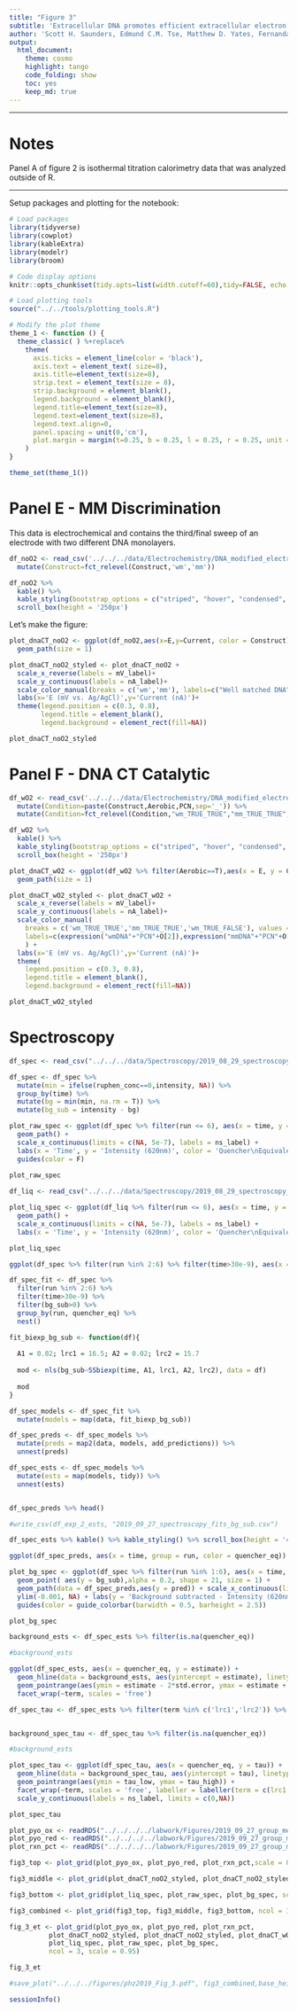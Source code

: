 ```yaml
---
title: "Figure 3"
subtitle: 'Extracellular DNA promotes efficient extracellular electron transfer by pyocyanin in *Pseudomonas aeruginosa* biofilms.'
author: 'Scott H. Saunders, Edmund C.M. Tse, Matthew D. Yates, Fernanda Jiménez-Otero, Jacqueline K. Barton, Leonard M. Tender and Dianne K. Newman'
output:
  html_document:
    theme: cosmo
    highlight: tango
    code_folding: show
    toc: yes
    keep_md: true
---
```


--------

# Notes

Panel A of figure 2 is isothermal titration calorimetry data that was analyzed outside of R. 

----

Setup packages and plotting for the notebook:

```r
# Load packages
library(tidyverse)
library(cowplot)
library(kableExtra)
library(modelr)
library(broom)

# Code display options
knitr::opts_chunk$set(tidy.opts=list(width.cutoff=60),tidy=FALSE, echo = TRUE, message=FALSE, warning=FALSE, fig.align="center", fig.retina = 2)

# Load plotting tools
source("../../tools/plotting_tools.R")

# Modify the plot theme 
theme_1 <- function () { 
  theme_classic( ) %+replace% 
    theme(
      axis.ticks = element_line(color = 'black'),
      axis.text = element_text( size=8),
      axis.title=element_text(size=8),
      strip.text = element_text(size = 8),
      strip.background = element_blank(),
      legend.background = element_blank(),
      legend.title=element_text(size=8),
      legend.text=element_text(size=8),
      legend.text.align=0,
      panel.spacing = unit(0,'cm'),
      plot.margin = margin(t=0.25, b = 0.25, l = 0.25, r = 0.25, unit = 'cm')
    )
}

theme_set(theme_1())
```

# Panel E - MM Discrimination

This data is electrochemical and contains the third/final sweep of an electrode with two different DNA monolayers.
```r
df_noO2 <- read_csv('../../../data/Electrochemistry/DNA_modified_electrode_noO2.csv',comment = "#") %>% 
  mutate(Construct=fct_relevel(Construct,'wm','mm'))

df_noO2 %>% 
  kable() %>% 
  kable_styling(bootstrap_options = c("striped", "hover", "condensed", "responsive"), full_width = F) %>% 
  scroll_box(height = '250px')
```

Let's make the figure:
```r

plot_dnaCT_noO2 <- ggplot(df_noO2,aes(x=E,y=Current, color = Construct))+
  geom_path(size = 1)

plot_dnaCT_noO2_styled <- plot_dnaCT_noO2 +
  scale_x_reverse(labels = mV_label)+
  scale_y_continuous(labels = nA_label)+
  scale_color_manual(breaks = c('wm','mm'), labels=c("Well matched DNA","Mismatched DNA"), values = c("#66CCFF","#FFCC66")) +
  labs(x='E (mV vs. Ag/AgCl)',y='Current (nA)')+
  theme(legend.position = c(0.3, 0.8),
        legend.title = element_blank(),
        legend.background = element_rect(fill=NA))

plot_dnaCT_noO2_styled
```




# Panel F - DNA CT Catalytic

```r
df_wO2 <- read_csv('../../../data/Electrochemistry/DNA_modified_electrode_wO2.csv',comment = "#") %>% 
  mutate(Condition=paste(Construct,Aerobic,PCN,sep='_')) %>% 
  mutate(Condition=fct_relevel(Condition,"wm_TRUE_TRUE","mm_TRUE_TRUE","wm_TRUE_FALSE"))

df_wO2 %>% 
  kable() %>% 
  kable_styling(bootstrap_options = c("striped", "hover", "condensed", "responsive"), full_width = F) %>% 
  scroll_box(height = '250px')
```

```r
plot_dnaCT_wO2 <- ggplot(df_wO2 %>% filter(Aerobic==T),aes(x = E, y = Current, color = Condition))+
  geom_path(size = 1)

plot_dnaCT_wO2_styled <- plot_dnaCT_wO2 +
  scale_x_reverse(labels = mV_label)+
  scale_y_continuous(labels = nA_label)+
  scale_color_manual(
    breaks = c('wm_TRUE_TRUE','mm_TRUE_TRUE','wm_TRUE_FALSE'), values = c("#66CCFF","#FFCC66","gray"),
    labels=c(expression("wmDNA"+"PCN"+O[2]),expression("mmDNA"+"PCN"+O[2]),expression("wmDNA"-"PCN"+O[2]))
    ) +
  labs(x='E (mV vs. Ag/AgCl)',y='Current (nA)')+
  theme(
    legend.position = c(0.3, 0.8),
    legend.title = element_blank(),
    legend.background = element_rect(fill=NA))

plot_dnaCT_wO2_styled
```

# Spectroscopy

```r


df_spec <- read_csv("../../../data/Spectroscopy/2019_08_29_spectroscopy_RuRh_dphz.csv") %>% filter(exp_num == 2)

df_spec <- df_spec %>% 
  mutate(min = ifelse(ruphen_conc==0,intensity, NA)) %>% 
  group_by(time) %>% 
  mutate(bg = min(min, na.rm = T)) %>% 
  mutate(bg_sub = intensity - bg)

plot_raw_spec <- ggplot(df_spec %>% filter(run <= 6), aes(x = time, y = intensity, color = quencher_eq, group = quencher_eq)) + 
  geom_path() + 
  scale_x_continuous(limits = c(NA, 5e-7), labels = ns_label) + 
  labs(x = 'Time', y = 'Intensity (620nm)', color = 'Quencher\nEquivalents') + 
  guides(color = F)
  
plot_raw_spec

df_liq <- read_csv("../../../data/Spectroscopy/2019_08_29_spectroscopy_RuRh_dphz.csv") %>% filter(exp_num == 7)

plot_liq_spec <- ggplot(df_liq %>% filter(run <= 6), aes(x = time, y = intensity, color = quencher_eq, group = quencher_eq)) + 
  geom_path() + 
  scale_x_continuous(limits = c(NA, 5e-7), labels = ns_label) + 
  labs(x = 'Time', y = 'Intensity (620nm)', color = 'Quencher\nEquivalents') + guides(color = F)

plot_liq_spec

ggplot(df_spec %>% filter(run %in% 2:6) %>% filter(time>30e-9), aes(x = time, y = bg_sub, color = quencher_eq, group = quencher_eq)) + geom_path()

```

```r
df_spec_fit <- df_spec %>% 
  filter(run %in% 2:6) %>% 
  filter(time>30e-9) %>% 
  filter(bg_sub>0) %>% 
  group_by(run, quencher_eq) %>% 
  nest()

fit_biexp_bg_sub <- function(df){
  
  A1 = 0.02; lrc1 = 16.5; A2 = 0.02; lrc2 = 15.7
  
  mod <- nls(bg_sub~SSbiexp(time, A1, lrc1, A2, lrc2), data = df)
  
  mod
}

df_spec_models <- df_spec_fit %>% 
  mutate(models = map(data, fit_biexp_bg_sub)) 

df_spec_preds <- df_spec_models %>% 
  mutate(preds = map2(data, models, add_predictions)) %>% 
  unnest(preds)

df_spec_ests <- df_spec_models %>% 
  mutate(ests = map(models, tidy)) %>% 
  unnest(ests)


df_spec_preds %>% head()
```


```r
#write_csv(df_exp_2_ests, "2019_09_27_spectroscopy_fits_bg_sub.csv")

df_spec_ests %>% kable() %>% kable_styling() %>% scroll_box(height = '400px')
```


```r

ggplot(df_spec_preds, aes(x = time, group = run, color = quencher_eq)) + geom_path(aes(y = pred), color = 'black') + geom_point(aes(y = bg_sub),alpha = 0.2, shape = 21) +xlim(0,5e-7) + facet_wrap(~quencher_eq)

```


```r

plot_bg_spec <- ggplot(df_spec %>% filter(run %in% 1:6), aes(x = time, group = run, color = quencher_eq)) + 
  geom_point( aes(y = bg_sub),alpha = 0.2, shape = 21, size = 1) + 
  geom_path(data = df_spec_preds,aes(y = pred)) + scale_x_continuous(limits = c(NA,1e-6), labels = ns_label) + 
  ylim(-0.001, NA) + labs(y = 'Background subtracted - Intensity (620nm)', y = 'Time', color = 'Quencher\nequivalents')+
  guides(color = guide_colorbar(barwidth = 0.5, barheight = 2.5))

plot_bg_spec

```


```r
background_ests <- df_spec_ests %>% filter(is.na(quencher_eq))

#background_ests

ggplot(df_spec_ests, aes(x = quencher_eq, y = estimate)) + 
  geom_hline(data = background_ests, aes(yintercept = estimate), linetype = 2, color = 'light gray') + 
  geom_pointrange(aes(ymin = estimate - 2*std.error, ymax = estimate + 2*std.error)) +
  facet_wrap(~term, scales = 'free')

```

```r
df_spec_tau <- df_spec_ests %>% filter(term %in% c('lrc1','lrc2')) %>% mutate(tau = 1/exp(estimate)) %>% mutate(tau_low = 1/exp(estimate + 2*std.error), tau_high = 1/exp(estimate - 2*std.error))


background_spec_tau <- df_spec_tau %>% filter(is.na(quencher_eq))

#background_ests

plot_spec_tau <- ggplot(df_spec_tau, aes(x = quencher_eq, y = tau)) + 
  geom_hline(data = background_spec_tau, aes(yintercept = tau), linetype = 1, color = 'light gray') + 
  geom_pointrange(aes(ymin = tau_low, ymax = tau_high)) +
  facet_wrap(~term, scales = 'free', labeller = labeller(term = c(lrc1 = 'Component 1', lrc2 = 'Component 2'))) + 
  scale_y_continuous(labels = ns_label, limits = c(0,NA))

plot_spec_tau
```

```r
plot_pyo_ox <- readRDS("../../../../labwork/Figures/2019_09_27_group_meeting/plot_pyo_ox") + labs(title = NULL)
plot_pyo_red <- readRDS("../../../../labwork/Figures/2019_09_27_group_meeting/plot_pyo_red")+ labs(title = NULL)
plot_rxn_pct <- readRDS("../../../../labwork/Figures/2019_09_27_group_meeting/plot_rxn_pct")+ labs(title = NULL)
```

```r
fig3_top <- plot_grid(plot_pyo_ox, plot_pyo_red, plot_rxn_pct,scale = 0.95, labels = c('A','B','C'), ncol = 3)

fig3_middle <- plot_grid(plot_dnaCT_noO2_styled, plot_dnaCT_noO2_styled, plot_dnaCT_wO2_styled, scale = 0.95, labels = c('D','E','F'), ncol = 3)

fig3_bottom <- plot_grid(plot_liq_spec, plot_raw_spec, plot_bg_spec, scale = 0.95, labels = c('G','H','I'), ncol = 3, rel_widths = c(1,1,1.25))

fig3_combined <- plot_grid(fig3_top, fig3_middle, fig3_bottom, ncol = 1)

fig_3_et <- plot_grid(plot_pyo_ox, plot_pyo_red, plot_rxn_pct,
          plot_dnaCT_noO2_styled, plot_dnaCT_noO2_styled, plot_dnaCT_wO2_styled,
          plot_liq_spec, plot_raw_spec, plot_bg_spec, 
          ncol = 3, scale = 0.95)

fig_3_et

#save_plot("../../../figures/phz2019_Fig_3.pdf", fig3_combined,base_height = 7, base_width = 7)
```

```r
sessionInfo()
```